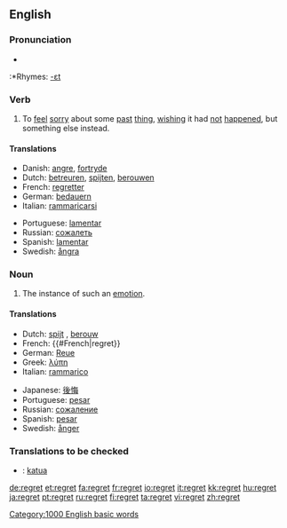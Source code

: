 ==English==

===Pronunciation===
*{{audio|en-us-regret.ogg|Audio (US)}}
:*Rhymes: [[Rhymes:English:-ɛt|-ɛt]]

===Verb===
{{en-verb|regret|t|ing}}

# To [[feel]] [[sorry]] about some [[past]] [[thing]], [[wish]]ing it had [[not]] [[happen]]ed, but something else instead.

====Translations====
{{top}}
*Danish: [[angre]], [[fortryde]]
*Dutch: [[betreuren]], [[spijten]], [[berouwen]]
*French: [[regretter]]
*German: [[bedauern]]
*Italian: [[rammaricarsi]]
{{mid}}
*Portuguese: [[lamentar]]
*Russian: [[сожалеть]]
*Spanish: [[lamentar]]
*Swedish: [[ångra]]
{{bottom}}

===Noun===
{{en-noun}}

# The instance of such an [[emotion]].

====Translations====
{{top}}
*Dutch: [[spijt]] {{f}}, [[berouw]] {{n}}
*French: {{#French|regret}} {{m}}
*German: [[Reue]] {{f}}
*Greek: [[λύπη]] {{f}}
*Italian: [[rammarico]] {{m}}
{{mid}}
*Japanese: [[後悔]]
*Portuguese: [[pesar]] {{m}}
*Russian: [[сожаление]] {{n}}
*Spanish: [[pesar]] {{m}}
*Swedish: [[ånger]] {{c}}
{{bottom}}

===Translations to be checked===
*{{ttbc|Finnish}}: [[katua]]

[[Category:1000 English basic words]]

[[de:regret]]
[[et:regret]]
[[fa:regret]]
[[fr:regret]]
[[io:regret]]
[[it:regret]]
[[kk:regret]]
[[hu:regret]]
[[ja:regret]]
[[pt:regret]]
[[ru:regret]]
[[fi:regret]]
[[ta:regret]]
[[vi:regret]]
[[zh:regret]]